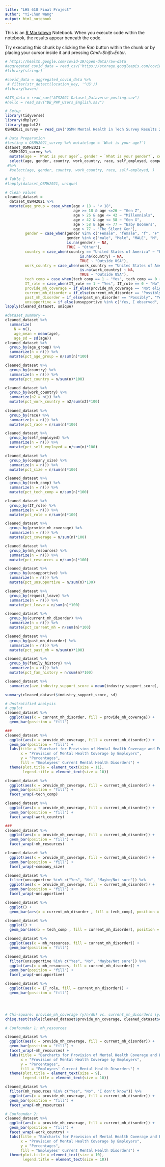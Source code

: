```yaml
---
title: "LHS 610 Final Project"
author: "Yi-Chun Wang"
output: html_notebook
---
```


This is an [R Markdown](http://rmarkdown.rstudio.com) Notebook. When you execute code within the notebook, the results appear beneath the code. 

Try executing this chunk by clicking the *Run* button within the chunk or by placing your cursor inside it and pressing *Cmd+Shift+Enter*. 

```r
# https://health.google.com/covid-19/open-data/raw-data
#aggregated_covid_data = read_csv('https://storage.googleapis.com/covid19-open-data/v3/latest/aggregated.csv')
#library(stringr)

#covid_data = aggregated_covid_data %>%
 # filter(str_detect(location_key, '^US'))
#library(haven)

#ATS_data = read_sav("ATS2021 Dataset_Dataverse posting.sav")
#hello = read_sav("DB_PWP_Users_English.sav")
```
```r
# Setup
library(tidyverse)
library(dbplyr)
library(ggplot2)
OSMH2021_survey = read_csv("OSMH Mental Health in Tech Survey Results 2021.csv")

# Data Preparation
#testing = OSMH2021_survey %>% mutate(age = `What is your age?`)
dataset_OSMH2021 =
  OSMH2021_survey %>%
  mutate(age = `What is your age?`, gender = `What is your gender?`, country = `What country do you *live* in?`, work_country = `What country do you *work* in?`, race =`What is your race?`, self_employed = `*Are you self-employed?*`, company_size = `How many employees does your company or organization have?`, tech_comp = `Is your employer primarily a tech company/organization?`, IT_role = `Is your primary role within your company related to tech/IT?`, provide_mh_coverage = `Does your employer provide mental health benefits as part of healthcare coverage?`, mh_resources = `Does your employer offer resources to learn more about mental health disorders and options for seeking help?`, request_leave = `If a mental health issue prompted you to request a medical leave from work, how easy or difficult would it be to ask for that leave?`, discuss_employers = `Have you ever discussed your mental health with your employer?`, discuss_coworkers = `Have you ever discussed your mental health with coworkers?`, importance_mh = `Overall, how much importance does your employer place on mental health?`, current_mh_disorder = `Do you *currently* have a mental health disorder?`, diagnosed_mh_disorder = `Have you ever been *diagnosed* with a mental health disorder?`, past_mh_disorder = `Have you had a mental health disorder in the past?`, family_history = `Do you have a family history of mental illness?`, unsupportive = `Have you observed or experienced an *unsupportive or badly handled response* to a mental health issue in your current or previous workplace?`, industry_support_score = `Overall, how well do you think the tech industry supports employees with mental health issues?`, COVID = `Have you been diagnosed with COVID-19?`) %>%
  select(age, gender, country, work_country, race, self_employed, company_size, tech_comp, IT_role, provide_mh_coverage, mh_resources, request_leave, discuss_employers, discuss_coworkers, importance_mh, current_mh_disorder, diagnosed_mh_disorder, past_mh_disorder, family_history, unsupportive, industry_support_score, COVID)
 #%>%
  #select(age, gender, country, work_country, race, self-employed, )
```

```r
# Table 1
#lapply(dataset_OSMH2021, unique)

# Clean values
cleaned_dataset =
  dataset_OSMH2021 %>%
  mutate(age_group = case_when(age < 18 ~ "< 18",
                               age >= 18 & age <=26 ~ "Gen Z",
                               age > 26 & age <= 42 ~ "Millennials",
                               age > 42 & age <= 58 ~ "Gen X",
                               age > 58 & age <= 77 ~ "Baby Boomers",
                               age > 77 ~ "The Silent Gen"),
         gender = case_when(gender %in% c("Female", "female", "f", "F", "woman", "FEMALE") ~ "Female",
                            gender %in% c("male", "Male", "MALE", "M", "m", "man") ~ "Male",
                            is.na(gender) ~ NA,
                            TRUE ~ "Other"),
         country = case_when(country == "United States of America" ~ "USA",
                                  is.na(country) ~ NA,
                                  TRUE ~ "Outside USA"),
         work_country = case_when(work_country == "United States of America" ~ "USA",
                                  is.na(work_country) ~ NA,
                                  TRUE ~ "Outside USA"),
         tech_comp = case_when(tech_comp == 1 ~ "Yes", tech_comp == 0 ~ "No", TRUE ~ NA),
         IT_role = case_when(IT_role == 1 ~ "Yes", IT_role == 0 ~ "No", TRUE ~ NA),
         provide_mh_coverage = if_else(provide_mh_coverage == "Not eligible for coverage / NA", "No", provide_mh_coverage),
         current_mh_disorder = if_else(current_mh_disorder == "Possibly", "Yes", current_mh_disorder),
         past_mh_disorder = if_else(past_mh_disorder == "Possibly", "Yes", past_mh_disorder),
         unsupportive = if_else(unsupportive %in% c("Yes, I observed", "Yes, I experienced"), "Yes", unsupportive))
lapply(cleaned_dataset, unique)

#dataset_summary =
cleaned_dataset %>%
  summarize(
    N = n(),
    age_mean = mean(age),
    age_sd = sd(age))
cleaned_dataset %>%
  group_by(age_group) %>%
  summarize(n = n()) %>%
  mutate(pct_age_group = n/sum(n)*100)

cleaned_dataset %>%
  group_by(country) %>%
  summarize(n = n()) %>%
  mutate(pct_country = n/sum(n)*100)

cleaned_dataset %>%
  group_by(work_country) %>%
  summarize(n2 = n()) %>%
  mutate(pct_work_country = n2/sum(n2)*100)
  
cleaned_dataset %>%
  group_by(race) %>%
  summarize(n = n()) %>%
  mutate(pct_race = n/sum(n)*100)

cleaned_dataset %>%
  group_by(self_employed) %>%
  summarize(n = n()) %>%
  mutate(pct_self_employed = n/sum(n)*100)

cleaned_dataset %>%
  group_by(company_size) %>%
  summarize(n = n()) %>%
  mutate(pct_size = n/sum(n)*100)

cleaned_dataset %>%
  group_by(tech_comp) %>%
  summarize(n = n()) %>%
  mutate(pct_tech_comp = n/sum(n)*100) 

cleaned_dataset %>%
  group_by(IT_role) %>%
  summarize(n = n()) %>%
  mutate(pct_role = n/sum(n)*100) 

cleaned_dataset %>%
  group_by(provide_mh_coverage) %>%
  summarize(n = n()) %>%
  mutate(pct_coverage = n/sum(n)*100) 

cleaned_dataset %>%
  group_by(mh_resources) %>%
  summarize(n = n()) %>%
  mutate(pct_resources = n/sum(n)*100) 

cleaned_dataset %>%
  group_by(unsupportive) %>%
  summarize(n = n()) %>%
  mutate(pct_unsupportive = n/sum(n)*100)

cleaned_dataset %>%
  group_by(request_leave) %>%
  summarize(n = n()) %>%
  mutate(pct_leave = n/sum(n)*100) 

cleaned_dataset %>%
  group_by(current_mh_disorder) %>%
  summarize(n = n()) %>%
  mutate(pct_current_mh = n/sum(n)*100)

cleaned_dataset %>%
  group_by(past_mh_disorder) %>%
  summarize(n = n()) %>%
  mutate(pct_past_mh = n/sum(n)*100)

cleaned_dataset %>%
  group_by(family_history) %>%
  summarize(n = n()) %>%
  mutate(pct_fam_history = n/sum(n)*100)

cleaned_dataset %>%
  summarize(ave_industry_support_score = mean(industry_support_score), SD_score = sd(industry_support_score), n = n())

summary(cleaned_dataset$industry_support_score, sd)

```


```r
# Unstratified analysis
# ggplot
cleaned_dataset %>%
  ggplot(aes(x = current_mh_disorder, fill = provide_mh_coverage)) +
  geom_bar(position = "fill")

###
cleaned_dataset %>%
  ggplot(aes(x = provide_mh_coverage, fill = current_mh_disorder)) +
  geom_bar(position = "fill") +
  labs(title = "Barchart for Provision of Mental Health Coverage and Employees' Current Mental Health Disorders",
       x = "Provision of Mental Health Coverage by Employers",
       y = "Percentages",
       fill = "Employees' Current Mental Health Disorders") +
  theme(plot.title = element_text(size = 11),
        legend.title = element_text(size = 10))

cleaned_dataset %>%
  ggplot(aes(x = provide_mh_coverage, fill = current_mh_disorder)) +
  geom_bar(position = "fill") +
  facet_wrap(~tech_comp)

cleaned_dataset %>%
  ggplot(aes(x = provide_mh_coverage, fill = current_mh_disorder)) +
  geom_bar(position = "fill") +
  facet_wrap(~work_country)

###
cleaned_dataset %>%
  ggplot(aes(x = provide_mh_coverage, fill = current_mh_disorder)) +
  geom_bar(position = "fill") +
  facet_wrap(~mh_resources)

cleaned_dataset %>%
  ggplot(aes(x = provide_mh_coverage, fill = current_mh_disorder)) +
  geom_bar(position = "fill") +
  facet_wrap(~company_size)

cleaned_dataset %>%
  filter(unsupportive %in% c("Yes", "No", "Maybe/Not sure")) %>%
  ggplot(aes(x = provide_mh_coverage, fill = current_mh_disorder)) +
  geom_bar(position = "fill") +
  facet_wrap(~unsupportive)

cleaned_dataset %>%
  ggplot() +
  geom_bar(aes(x = current_mh_disorder , fill = tech_comp), position = "fill")

cleaned_dataset %>%
  ggplot() +
  geom_bar(aes(x = tech_comp , fill = current_mh_disorder), position = "fill")

cleaned_dataset %>%
  ggplot(aes(x = mh_resources, fill = current_mh_disorder)) +
  geom_bar(position = "fill")

cleaned_dataset %>%
  filter(unsupportive %in% c("Yes", "No", "Maybe/Not sure")) %>%
  ggplot(aes(x = mh_resources, fill = current_mh_disorder)) +
  geom_bar(position = "fill") +
  facet_wrap(~unsupportive)

cleaned_dataset %>%
  ggplot(aes(x = IT_role, fill = current_mh_disorder)) +
  geom_bar(position = "fill")




# Chi-square: provide_mh_coverage (y/n/dk) vs. current_mh_disorders (y/n/dk) --> 3/3 catecogical (chi-square)
chisq.test(table(cleaned_dataset$provide_mh_coverage, cleaned_dataset$current_mh_disorder))


```
```r
# Confounder 1: mh_resources

cleaned_dataset %>%
  ggplot(aes(x = provide_mh_coverage, fill = current_mh_disorder)) +
  geom_bar(position = "fill") +
  facet_wrap(~mh_resources) +
  labs(title = "Barcharts for Provision of Mental Health Coverage and Employees' Mental Health (Faceted by Available Resources)",
       x = "Provision of Mental Health Coverage by Employers",
       y = "Percentages",
       fill = "Employees' Current Mental Health Disorders") +
  theme(plot.title = element_text(size = 9),
        legend.title = element_text(size = 10))

cleaned_dataset %>%
  filter(mh_resources %in% c("Yes", "No", "I don't know")) %>%
  ggplot(aes(x = provide_mh_coverage, fill = current_mh_disorder)) +
  geom_bar(position = "fill") +
  facet_wrap(~mh_resources)
```
```r
# Confounder 2:
cleaned_dataset %>%
  ggplot(aes(x = provide_mh_coverage, fill = current_mh_disorder)) +
  geom_bar(position = "fill") +
  facet_wrap(~work_country) +
  labs(title = "Barcharts for Provision of Mental Health Coverage and Employees' Mental Health (Faceted by Work Country)",
       x = "Provision of Mental Health Coverage by Employers",
       y = "Percentages",
       fill = "Employees' Current Mental Health Disorders") +
  theme(plot.title = element_text(size = 10),
        legend.title = element_text(size = 10))
```

